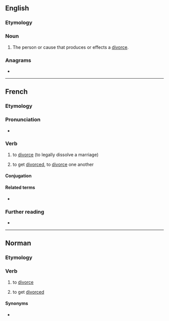 ==English==

===Etymology===
{{suffix|divorce|er|lang=en}}

===Noun===
{{en-noun}}

# The person or cause that produces or effects a [[divorce]].
#: {{rfquotek|Drummond}}

{{Webster 1913}}

===Anagrams===
* {{anagrams|en|codriver}}

----

==French==

===Etymology===
{{suffix|divorce|er|lang=fr}}

===Pronunciation===
* {{IPA|/di.vɔʁ.se/|lang=fr}}

===Verb===
{{fr-verb}}

# {{lb|fr|transitive}} to [[divorce]] (to legally dissolve a marriage)
# {{lb|fr|reflexive|se divorcer}} to get [[divorce]]d, to [[divorce]] one another

====Conjugation====
{{fr-conj-auto}}

====Related terms====
* {{l|fr|divorce}}

===Further reading===
* {{R:TLFi}}

----

==Norman==

===Etymology===
{{rfe|lang=nrf}}

===Verb===
{{nrf-verb}}

# {{lb|nrf|Jersey}} to [[divorce]]
# {{lb|nrf|Jersey|reflexive|s'divorcer}} to get [[divorced]]

====Synonyms====
* {{l|nrf|dêmathier}}